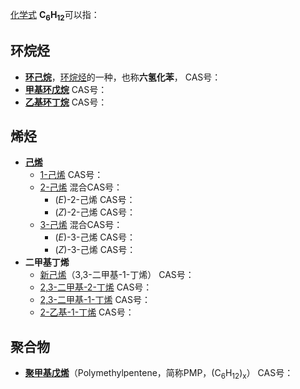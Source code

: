 {{DISPLAYTITLE:C<sub>6</sub>H<sub>12</sub>}}
[[化学式|化学式]] '''C<sub>6</sub>H<sub>12</sub>'''可以指：
{{MolFormDisambigNav|C=6|H=12}}

==环烷烃==
* '''[[环己烷|环己烷]]'''，[[环烷烃|环烷烃]]的一种，也称'''六氢化苯'''， CAS号：{{CAS|110-82-7}}
* '''[[甲基环戊烷|甲基环戊烷]]''' CAS号：{{CAS|96-37-7}}
* '''[[乙基环丁烷|乙基环丁烷]]''' CAS号：{{CAS|4806-61-5}}
==烯烃==
* '''[[己烯|己烯]]'''
** [[1-己烯|1-己烯]] CAS号：{{CAS|592-41-6}}
** [[2-己烯|2-己烯]] 混合CAS号：{{CAS|592-43-8}}
*** (''E'')-2-己烯 CAS号：{{CAS|4050-45-7}}
*** (''Z'')-2-己烯 CAS号：{{CAS|7688-21-3}}
** [[3-己烯|3-己烯]] 混合CAS号：{{CAS|592-47-2}}
*** (''E'')-3-己烯 CAS号：{{CAS|13269-52-8}}
*** (''Z'')-3-己烯 CAS号：{{CAS|7642-09-3}}
* '''二甲基丁烯'''
** [[新己烯|新己烯]]（3,3-二甲基-1-丁烯） CAS号：{{CAS|558-37-2}}
** [[2,3-二甲基-2-丁烯|2,3-二甲基-2-丁烯]] CAS号：{{CAS|563-79-1}}
** [[2,3-二甲基-1-丁烯|2,3-二甲基-1-丁烯]] CAS号：{{CAS|563-78-0}}
** [[2-乙基-1-丁烯|2-乙基-1-丁烯]] CAS号：{{CAS|760-21-4}}

==聚合物==
* '''[[聚甲基戊烯|聚甲基戊烯]]'''（Polymethylpentene，简称PMP，(C<sub>6</sub>H<sub>12</sub>)<sub>x</sub>） CAS号：{{CAS|25068-26-2}}

{{Isomerdab}}